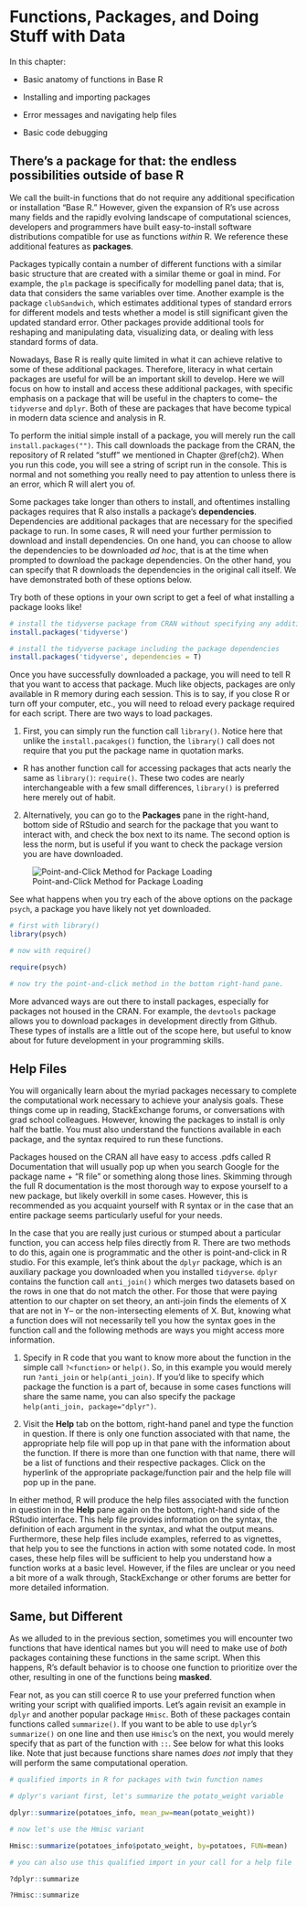 # Functions, Packages, and Doing Stuff with Data {#ch6}

In this chapter: 

- Basic anatomy of functions in Base R 

- Installing and importing packages 

- Error messages and navigating help files

- Basic code debugging 

## There's a package for that: the endless possibilities outside of base R 

We call the built-in functions that do not require any additional specification or installation "Base R." However, given the expansion of R's use across many fields and the rapidly evolving landscape of computational sciences, developers and programmers have built easy-to-install software distributions compatible for use as functions *within* R. We reference these additional features as **packages**. 

Packages typically contain a number of different functions with a similar basic structure that are created with a similar theme or goal in mind. For example, the `plm` package is specifically for modelling panel data; that is, data that considers the same variables over time. Another example is the package `clubSandwich`, which estimates additional types of standard errors for different models and tests whether a model is still significant given the updated standard error. Other packages provide additional tools for reshaping and manipulating data, visualizing data, or dealing with less standard forms of data. 

Nowadays, Base R is really quite limited in what it can achieve relative to some of these additional packages. Therefore, literacy in what certain packages are useful for will be an important skill to develop. Here we will focus on how to install and access these additional packages, with specific emphasis on a package that will be useful in the chapters to come-- the `tidyverse` and `dplyr`. Both of these are packages that have become typical in modern data science and analysis in R.

To perform the initial simple install of a package, you will merely run the call `install.packages("")`. This call downloads the package from the CRAN, the repository of R related "stuff" we mentioned in Chapter \@ref(ch2). When you run this code, you will see a string of script run in the console. This is normal and not something you really need to pay attention to unless there is an error, which R will alert you of. 

Some packages take longer than others to install, and oftentimes installing packages requires that R also installs a package's **dependencies**. Dependencies are additional packages that are necessary for the specified package to run. In some cases, R will need your further permission to download and install dependencies. On one hand, you can choose to allow the dependencies to be downloaded *ad hoc*, that is at the time when prompted to download the package dependencies. On the other hand, you can specify that R downloads the dependencies in the original call itself. We have demonstrated both of these options below. 

Try both of these options in your own script to get a feel of what installing a package looks like! 

```r
# install the tidyverse package from CRAN without specifying any additional actions 
install.packages('tidyverse')

# install the tidyverse package including the package dependencies
install.packages('tidyverse', dependencies = T)
```

Once you have successfully downloaded a package, you will need to tell R that you want to access that package. Much like objects, packages are only available in R memory during each session. This is to say, if you close R or turn off your computer, etc., you will need to reload every package required for each script. There are two ways to load packages. 

1) First, you can simply run the function call `library()`. Notice here that unlike the `install.pacakges()` function, the `library()` call does not require that you put the package name in quotation marks. 

- R has another function call for accessing packages that acts nearly the same as `library()`: `require()`. These two codes are nearly interchangeable with a few small differences, `library()` is preferred here merely out of habit.  

2) Alternatively, you can go to the **Packages** pane in the right-hand, bottom side of RStudio and search for the package that you want to interact with, and check the box next to its name. The second option is less the norm, but is useful if you want to check the package version you are have downloaded. 

![Point-and-Click Method for Package Loading](package_panel.png)

See what happens when you try each of the above options on the package `psych`, a package you have likely not yet downloaded. 

```r
# first with library()
library(psych)

# now with require()

require(psych)

# now try the point-and-click method in the bottom right-hand pane. 
```

More advanced ways are out there to install packages, especially for packages not housed in the CRAN. For example, the `devtools` package allows you to download packages in development directly from Github. These types of installs are a little out of the scope here, but useful to know about for future development in your programming skills. 

## Help Files 

You will organically learn about the myriad packages necessary to complete the computational work necessary to achieve your analysis goals. These things come up in reading, StackExchange forums, or conversations with grad school colleagues. However, knowing the packages to install is only half the battle. You must also understand the functions available in each package, and the syntax required to run these functions.

Packages housed on the CRAN all have easy to access .pdfs called R Documentation that will usually pop up when you search Google for the package name + "R file" or something along those lines. Skimming through the full R documentation is the most thorough way to expose yourself to a new package, but likely overkill in some cases. However, this is recommended as you acquaint yourself with R syntax or in the case that an entire package seems particularly useful for your needs. 

In the case that you are really just curious or stumped about a particular function, you can access help files directly from R. There are two methods to do this, again one is programmatic and the other is point-and-click in R studio. For this example, let's think about the `dplyr` package, which is an auxiliary package you downloaded when you installed `tidyverse`. `dplyr` contains the function call `anti_join()` which merges two datasets based on the rows in one that do not match the other. For those that were paying attention to our chapter on set theory, an anti-join finds the elements of X that are not in Y-- or the non-intersecting elements of X. But, knowing what a function does will not necessarily tell you how the syntax goes in the function call and the following methods are ways you might access more information.

1) Specify in R code that you want to know more about the function in the simple call `?<function>` or `help()`. So, in this example you would merely run `?anti_join` or `help(anti_join)`. If you'd like to specify which package the function is a part of, because in some cases functions will share the same name, you can also specify the package `help(anti_join, package="dplyr")`.  

2) Visit the **Help** tab on the bottom, right-hand panel and type the function in question. If there is only one function associated with that name, the appropriate help file will pop up in that pane with the information about the function. If there is more than one function with that name, there will be a list of functions and their respective packages. Click on the hyperlink of the appropriate package/function pair and the help file will pop up in the pane.  

In either method, R will produce the help files associated with the function in question in the **Help** pane again on the bottom, right-hand side of the RStudio interface. This help file provides information on the syntax, the definition of each argument in the syntax, and what the output means. Furthermore, these help files include examples, referred to as vignettes, that help you to see the functions in action with some notated code. In most cases, these help files will be sufficient to help you understand how a function works at a basic level. However, if the files are unclear or you need a bit more of a walk through, StackExchange or other forums are better for more detailed information.

## Same, but Different 

As we alluded to in the previous section, sometimes you will encounter two functions that have identical names but you will need to make use of *both* packages containing these functions in the same script. When this happens, R's default behavior is  to choose one function to prioritize over the other, resulting in one of the functions being **masked**.

Fear not, as you can still coerce R to use your preferred function when writing your script with qualified imports. Let's again revisit an example in `dplyr` and another popular package `Hmisc`. Both of these packages contain functions called `summarize()`. If you want to be able to use `dplyr`'s `summarize()` on one line and then use `Hmisc`'s on the next, you would merely specify that as part of the function with `::`. See below for what this looks like. Note that just because functions share names *does not* imply that they will perform the same computational operation.  

```r
# qualified imports in R for packages with twin function names 

# dplyr's variant first, let's summarize the potato_weight variable  

dplyr::summarize(potatoes_info, mean_pw=mean(potato_weight))

# now let's use the Hmisc variant 

Hmisc::summarize(potatoes_info$potato_weight, by=potatoes, FUN=mean)

# you can also use this qualified import in your call for a help file 

?dplyr::summarize 

?Hmisc::summarize
```
